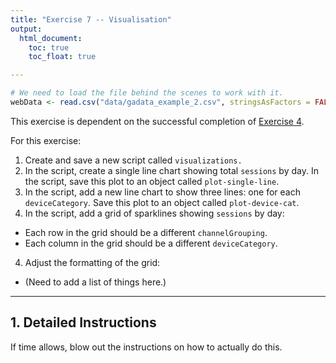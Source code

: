 ```yaml
---
title: "Exercise 7 -- Visualisation"
output:
  html_document:
    toc: true
    toc_float: true

---
```


```r
# We need to load the file behind the scenes to work with it.
webData <- read.csv("data/gadata_example_2.csv", stringsAsFactors = FALSE)
```

This exercise is dependent on the successful completion of [Exercise 4](exercise4-tidy-dplyr.html).

For this exercise:

1. Create and save a new script called `visualizations.`
2. In the script, create a single line chart showing total `sessions` by day. In the script, save this plot to an object called `plot-single-line`.
2. In the script, add a new line chart to show three lines: one for each `deviceCategory`. Save this plot to an object called `plot-device-cat`.
3. In the script, add a grid of sparklines showing `sessions` by day:
  + Each row in the grid should be a different `channelGrouping`.
  + Each column in the grid should be a different `deviceCategory`.
4. Adjust the formatting of the grid:
  + (Need to add a list of things here.)

-------------

## 1. Detailed Instructions
If time allows, blow out the instructions on how to actually do this.